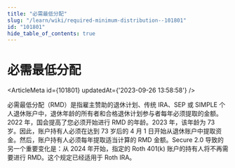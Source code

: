 ```yaml
---
title: "必需最低分配"
slug: "/learn/wiki/required-minimum-distribution--101801"
id: "101801"
hide_table_of_contents: true
---
```



# 必需最低分配

<ArticleMeta id={101801} updatedAt={'2023-09-26 13:58:58'} />
<div className='border-solid border-b border-t-0 my-4 border-[var(--ifm-color-gray-300)]' />

必需最低分配（RMD）是指雇主赞助的退休计划、传统 IRA、SEP 或 SIMPLE 个人退休账户中，退休年龄的所有者和合格退休计划参与者每年必须提取的金额。2022 年，国会提高了您必须开始进行 RMD 的年龄。2023 年，该年龄为 73 岁。因此，账户持有人必须在达到 73 岁后的 4 月 1 日开始从退休账户中提取资金。然后，账户持有人必须每年提取适当计算的 RMD 金额。Secure 2.0 导致的另一个重要变化是：从 2024 年开始，指定的 Roth 401(k) 账户的持有人将不再需要进行 RMD。这个规定已经适用于 Roth IRA。
